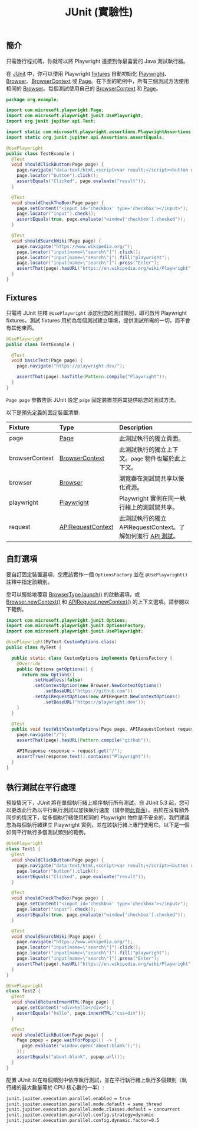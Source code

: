 ﻿---
id: junit
title: "JUnit (實驗性)"
---

## 簡介

只需幾行程式碼，你就可以將 Playwright 連接到你最喜愛的 Java 測試執行器。

在 [JUnit](https://junit.org/junit5/) 中，你可以使用 Playwright [fixtures](./junit.mdx#fixtures) 自動初始化 [Playwright]、[Browser]、[BrowserContext] 或 [Page]。在下面的範例中，所有三個測試方法使用相同的 [Browser]。每個測試使用自己的 [BrowserContext] 和 [Page]。

```java
package org.example;

import com.microsoft.playwright.Page;
import com.microsoft.playwright.junit.UsePlaywright;
import org.junit.jupiter.api.Test;

import static com.microsoft.playwright.assertions.PlaywrightAssertions.assertThat;
import static org.junit.jupiter.api.Assertions.assertEquals;

@UsePlaywright
public class TestExample {
  @Test
  void shouldClickButton(Page page) {
    page.navigate("data:text/html,<script>var result;</script><button onclick='result=\"Clicked\"'>Go</button>");
    page.locator("button").click();
    assertEquals("Clicked", page.evaluate("result"));
  }

  @Test
  void shouldCheckTheBox(Page page) {
    page.setContent("<input id='checkbox' type='checkbox'></input>");
    page.locator("input").check();
    assertEquals(true, page.evaluate("window['checkbox'].checked"));
  }

  @Test
  void shouldSearchWiki(Page page) {
    page.navigate("https://www.wikipedia.org/");
    page.locator("input[name=\"search\"]").click();
    page.locator("input[name=\"search\"]").fill("playwright");
    page.locator("input[name=\"search\"]").press("Enter");
    assertThat(page).hasURL("https://en.wikipedia.org/wiki/Playwright");
  }
}
```

## Fixtures

只需將 JUnit 註釋 `@UsePlaywright` 添加到您的測試類別，即可啟用 Playwright fixtures。測試 fixtures 用於為每個測試建立環境，提供測試所需的一切，而不會有其他東西。

```java
@UsePlaywright
public class TestExample {

  @Test
  void basicTest(Page page) {
    page.navigate("https://playwright.dev/");

    assertThat(page).hasTitle(Pattern.compile("Playwright"));
  }
}
```

`Page page` 參數告訴 JUnit 設定 `page` 固定裝置並將其提供給您的測試方法。

以下是預先定義的固定裝置清單:

|Fixture       |Type               |Description                      |
|:-------------|:------------------|:--------------------------------|
|page          |[Page]             |此測試執行的獨立頁面。|
|browserContext|[BrowserContext]   |此測試執行的獨立上下文。`page` 物件也屬於此上下文。|
|browser       |[Browser]          |瀏覽器在測試間共享以優化資源。|
|playwright    |[Playwright]       |Playwright 實例在同一執行緒上的測試間共享。|
|request       |[APIRequestContext]|此測試執行的獨立 APIRequestContext。了解如何進行 [API 測試](./api-testing)。|

## 自訂選項

要自訂固定裝置選項，您應該實作一個 `OptionsFactory` 並在 `@UsePlaywright()` 註釋中指定該類別。

您可以輕鬆地覆寫 [BrowserType.launch()](/api/class-browsertype.mdx#browser-type-launch) 的啟動選項，或 [Browser.newContext()](/api/class-browser.mdx#browser-new-context) 和 [APIRequest.newContext()](/api/class-apirequest.mdx#api-request-new-context) 的上下文選項。請參閱以下範例。

```java
import com.microsoft.playwright.junit.Options;
import com.microsoft.playwright.junit.OptionsFactory;
import com.microsoft.playwright.junit.UsePlaywright;

@UsePlaywright(MyTest.CustomOptions.class)
public class MyTest {

  public static class CustomOptions implements OptionsFactory {
    @Override
    public Options getOptions() {
      return new Options()
          .setHeadless(false)
          .setContextOption(new Browser.NewContextOptions()
              .setBaseURL("https://github.com"))
          .setApiRequestOptions(new APIRequest.NewContextOptions()
              .setBaseURL("https://playwright.dev"));
    }
  }

  @Test
  public void testWithCustomOptions(Page page, APIRequestContext request) {
    page.navigate("/");
    assertThat(page).hasURL(Pattern.compile("github"));

    APIResponse response = request.get("/");
    assertTrue(response.text().contains("Playwright"));
  }
}
```

## 執行測試在平行處理

預設情況下，JUnit 將在單個執行緒上順序執行所有測試。自 JUnit 5.3 起，您可以更改此行為以平行執行測試以加快執行速度（請參閱[此頁面](https://junit.org/junit5/docs/snapshot/user-guide/index.html#writing-tests-parallel-execution)）。由於在沒有額外同步的情況下，從多個執行緒使用相同的 Playwright 物件是不安全的，我們建議您為每個執行緒建立 Playwright 實例，並在該執行緒上專門使用它。以下是一個如何平行執行多個測試類別的範例。

```java
@UsePlaywright
class Test1 {
  @Test
  void shouldClickButton(Page page) {
    page.navigate("data:text/html,<script>var result;</script><button onclick='result=\"Clicked\"'>Go</button>");
    page.locator("button").click();
    assertEquals("Clicked", page.evaluate("result"));
  }

  @Test
  void shouldCheckTheBox(Page page) {
    page.setContent("<input id='checkbox' type='checkbox'></input>");
    page.locator("input").check();
    assertEquals(true, page.evaluate("window['checkbox'].checked"));
  }

  @Test
  void shouldSearchWiki(Page page) {
    page.navigate("https://www.wikipedia.org/");
    page.locator("input[name=\"search\"]").click();
    page.locator("input[name=\"search\"]").fill("playwright");
    page.locator("input[name=\"search\"]").press("Enter");
    assertThat(page).hasURL("https://en.wikipedia.org/wiki/Playwright");
  }
}

@UsePlaywright
class Test2 {
  @Test
  void shouldReturnInnerHTML(Page page) {
    page.setContent("<div>hello</div>");
    assertEquals("hello", page.innerHTML("css=div"));
  }

  @Test
  void shouldClickButton(Page page) {
    Page popup = page.waitForPopup(() -> {
      page.evaluate("window.open('about:blank');");
    });
    assertEquals("about:blank", popup.url());
  }
}
```

配置 JUnit 以在每個類別中依序執行測試，並在平行執行緒上執行多個類別（執行緒的最大數量等於 CPU 核心數的一半）:

```bash
junit.jupiter.execution.parallel.enabled = true
junit.jupiter.execution.parallel.mode.default = same_thread
junit.jupiter.execution.parallel.mode.classes.default = concurrent
junit.jupiter.execution.parallel.config.strategy=dynamic
junit.jupiter.execution.parallel.config.dynamic.factor=0.5
```




[APIRequest]: /api/class-apirequest.mdx "APIRequest"
[APIRequestContext]: /api/class-apirequestcontext.mdx "APIRequestContext"
[APIResponse]: /api/class-apiresponse.mdx "APIResponse"
[APIResponseAssertions]: /api/class-apiresponseassertions.mdx "APIResponseAssertions"
[Browser]: /api/class-browser.mdx "Browser"
[BrowserContext]: /api/class-browsercontext.mdx "BrowserContext"
[BrowserType]: /api/class-browsertype.mdx "BrowserType"
[CDPSession]: /api/class-cdpsession.mdx "CDPSession"
[Clock]: /api/class-clock.mdx "Clock"
[ConsoleMessage]: /api/class-consolemessage.mdx "ConsoleMessage"
[Dialog]: /api/class-dialog.mdx "Dialog"
[Download]: /api/class-download.mdx "Download"
[ElementHandle]: /api/class-elementhandle.mdx "ElementHandle"
[FileChooser]: /api/class-filechooser.mdx "FileChooser"
[FormData]: /api/class-formdata.mdx "FormData"
[Frame]: /api/class-frame.mdx "Frame"
[FrameLocator]: /api/class-framelocator.mdx "FrameLocator"
[JSHandle]: /api/class-jshandle.mdx "JSHandle"
[Keyboard]: /api/class-keyboard.mdx "Keyboard"
[Locator]: /api/class-locator.mdx "Locator"
[LocatorAssertions]: /api/class-locatorassertions.mdx "LocatorAssertions"
[Mouse]: /api/class-mouse.mdx "Mouse"
[Page]: /api/class-page.mdx "Page"
[PageAssertions]: /api/class-pageassertions.mdx "PageAssertions"
[Playwright]: /api/class-playwright.mdx "Playwright"
[PlaywrightAssertions]: /api/class-playwrightassertions.mdx "PlaywrightAssertions"
[PlaywrightException]: /api/class-playwrightexception.mdx "PlaywrightException"
[Request]: /api/class-request.mdx "Request"
[RequestOptions]: /api/class-requestoptions.mdx "RequestOptions"
[Response]: /api/class-response.mdx "Response"
[Route]: /api/class-route.mdx "Route"
[Selectors]: /api/class-selectors.mdx "Selectors"
[TimeoutError]: /api/class-timeouterror.mdx "TimeoutError"
[Touchscreen]: /api/class-touchscreen.mdx "Touchscreen"
[Tracing]: /api/class-tracing.mdx "Tracing"
[Video]: /api/class-video.mdx "Video"
[WebError]: /api/class-weberror.mdx "WebError"
[WebSocket]: /api/class-websocket.mdx "WebSocket"
[WebSocketFrame]: /api/class-websocketframe.mdx "WebSocketFrame"
[Worker]: /api/class-worker.mdx "Worker"
[Element]: https://developer.mozilla.org/en-US/docs/Web/API/element "Element"
[EvaluationArgument]: /evaluating.mdx#evaluation-argument "EvaluationArgument"
[Promise]: https://developer.mozilla.org/en-US/docs/Web/JavaScript/Reference/Global_Objects/Promise "Promise"
[iterator]: https://developer.mozilla.org/en-US/docs/Web/JavaScript/Reference/Iteration_protocols "Iterator"
[origin]: https://developer.mozilla.org/en-US/docs/Glossary/Origin "Origin"
[selector]: https://developer.mozilla.org/en-US/docs/Web/CSS/CSS_Selectors "selector"
[Serializable]: https://developer.mozilla.org/en-US/docs/Web/JavaScript/Reference/Global_Objects/JSON/stringify#Description "Serializable"
[UIEvent.detail]: https://developer.mozilla.org/en-US/docs/Web/API/UIEvent/detail "UIEvent.detail"
[UnixTime]: https://en.wikipedia.org/wiki/Unix_time "Unix Time"
[xpath]: https://developer.mozilla.org/en-US/docs/Web/XPath "xpath"

[boolean]: https://docs.oracle.com/javase/tutorial/java/nutsandbolts/datatypes.html "boolean"
[byte&#91;&#93;]: https://docs.oracle.com/javase/tutorial/java/nutsandbolts/datatypes.html "byte[]"
[Consumer]: https://docs.oracle.com/javase/8/docs/api/java/util/function/Consumer.html "Consumer"
[Date]: https://docs.oracle.com/javase/8/docs/api/java/util/Date.html "Date"
[double]: https://docs.oracle.com/javase/tutorial/java/nutsandbolts/datatypes.html "double"
[InputStream]: https://docs.oracle.com/javase/8/docs/api/java/io/InputStream.html "InputStream"
[int]: https://docs.oracle.com/javase/tutorial/java/nutsandbolts/datatypes.html "int"
[long]: https://docs.oracle.com/javase/tutorial/java/nutsandbolts/datatypes.html "long"
[JsonObject]: https://www.javadoc.io/doc/com.google.code.gson/gson/latest/com.google.gson/com/google/gson/JsonObject.html "JsonObject"
[List]: https://docs.oracle.com/javase/8/docs/api/java/util/List.html "List"
[Map]: https://docs.oracle.com/javase/8/docs/api/java/util/Map.html "Map"
[null]: https://docs.oracle.com/javase/specs/jls/se8/html/jls-3.html#jls-3.10.7 "null"
[Object]: https://docs.oracle.com/javase/8/docs/api/java/lang/Object.html "Object"
[Path]: https://docs.oracle.com/javase/8/docs/api/java/nio/file/Path.html "Path"
[Pattern]: https://docs.oracle.com/javase/8/docs/api/java/util/regex/Pattern.html "Pattern"
[Predicate]: https://docs.oracle.com/javase/8/docs/api/java/util/function/Predicate.html "Predicate"
[void]: https://docs.oracle.com/javase/tutorial/java/javaOO/methods.html "void"
[Runnable]: https://docs.oracle.com/javase/8/docs/api/java/lang/Runnable.html "Runnable"
[RuntimeException]: https://docs.oracle.com/javase/8/docs/api/java/lang/RuntimeException.html "RuntimeException"
[String]: https://docs.oracle.com/javase/8/docs/api/java/lang/String.html "String"

[all available image tags]: https://mcr.microsoft.com/en-us/product/playwright/java/about "all available image tags"
[Microsoft Artifact Registry]: https://mcr.microsoft.com/en-us/product/playwright/java/about "Microsoft Artifact Registry"
[Dockerfile.jammy]: https://github.com/microsoft/playwright-java/blob/main/utils/docker/Dockerfile.jammy "Dockerfile.jammy"
